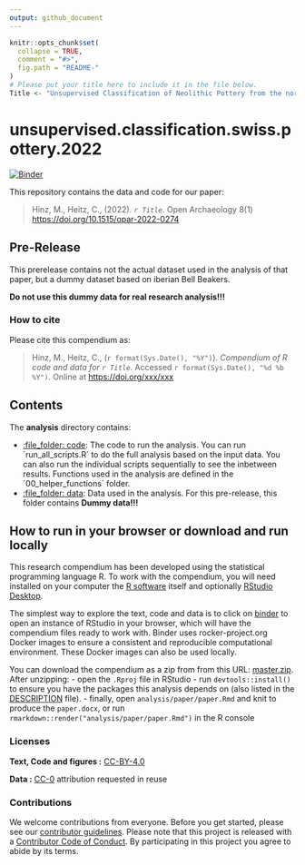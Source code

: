 ```yaml
---
output: github_document
---
```


<!-- README.md is generated from README.Rmd. Please edit that file -->

```r
knitr::opts_chunk$set(
  collapse = TRUE,
  comment = "#>",
  fig.path = "README-"
)
# Please put your title here to include it in the file below.
Title <- "Unsupervised Classification of Neolithic Pottery from the northern Alpine Space using t-SNE and HDBSCAN"
```

# unsupervised.classification.swiss.pottery.2022

[![Binder](https://mybinder.org/badge_logo.svg)](https://mybinder.org/v2/gh/MartinHinz/unsupervised.classification.swiss.pottery.2022/master?urlpath=rstudio)

This repository contains the data and code for our paper:

> Hinz, M., Heitz, C., (2022). _`r Title`_. Open Archaeology 8(1) <https://doi.org/10.1515/opar-2022-0274>

## Pre-Release

This prerelease contains not the actual dataset used in the analysis of that paper, but a dummy dataset based on iberian Bell Beakers.

**Do not use this dummy data for real research analysis!!!**

### How to cite

Please cite this compendium as:

> Hinz, M., Heitz, C., (`r format(Sys.Date(), "%Y")`). _Compendium of R code and data for `r Title`_. Accessed `r format(Sys.Date(), "%d %b %Y")`. Online at <https://doi.org/xxx/xxx>

## Contents

The **analysis** directory contains:

  - [:file\_folder: code](/analysis/code): The code to run the analysis. You can run ´run_all_scripts.R´ to do the full analysis based on the input data. You can also run the individual scripts sequentially to see the inbetween results. Functions used in the analysis are defined in the ´00_helper_functions´ folder.
  - [:file\_folder: data](/analysis/data): Data used in the analysis. For this pre-release, this folder contains **Dummy data!!!**

## How to run in your browser or download and run locally

This research compendium has been developed using the statistical programming
language R. To work with the compendium, you will need
installed on your computer the [R software](https://cloud.r-project.org/)
itself and optionally [RStudio Desktop](https://rstudio.com/products/rstudio/download/).

The simplest way to explore the text, code and data is to click on
[binder](https://mybinder.org/v2/gh/MartinHinz/unsupervised.classification.swiss.pottery.2022/master?urlpath=rstudio)
to open an instance of RStudio in your browser, which will have the
compendium files ready to work with. Binder uses rocker-project.org
Docker images to ensure a consistent and reproducible computational
environment. These Docker images can also be used locally.

You can download the compendium as a zip from from this URL:
[master.zip](https://codeload.github.com/MartinHinz/unsupervised.classification.swiss.pottery.2022/zip/refs/heads/master). After unzipping:
- open the `.Rproj` file in RStudio
- run `devtools::install()` to ensure you have the packages this analysis depends on (also listed in the
[DESCRIPTION](/DESCRIPTION) file).
- finally, open `analysis/paper/paper.Rmd` and knit to produce the `paper.docx`, or run `rmarkdown::render("analysis/paper/paper.Rmd")` in the R console

### Licenses

**Text, Code and figures :**  [CC-BY-4.0](http://creativecommons.org/licenses/by/4.0/)

**Data :** [CC-0](http://creativecommons.org/publicdomain/zero/1.0/) attribution requested in reuse

### Contributions

We welcome contributions from everyone. Before you get started, please see our [contributor guidelines](CONTRIBUTING.md). Please note that this project is released with a [Contributor Code of Conduct](CONDUCT.md). By participating in this project you agree to abide by its terms.

